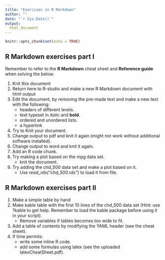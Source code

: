 ```yaml
---
title: "Exercises in R Markdown"
author: ""
date: "`r Sys.Date()`"
output:
  html_document
---
```


```r
knitr::opts_chunk$set(echo = TRUE)
```

## R Markdown exercises part I

Remember to refer to the **R Markdown** cheat sheet and **Reference guide** when solving the below.

1. Knit this document 
2. Return here to R-studio and make a new R Markdown document with html output
3. Edit the document, by removing the pre-made text and make a new text with the following:
    - headers of different levels.
    - text typeset in *italic* and **bold**.
    - ordered and unordered lists.
    - a hyperlink
4. Try to Knit your document.
5. Change output to pdf and knit it again (might not work without additional software installed).
6. Change output to word and knit it again.
7. Add an R code chunk.
8. Try making a plot based on the mpg data set.
    - knit the document.
9. Try adding the chd_500 data set and make a plot based on it.
    - Use *read_rds("chd_500.rds")* to load it from file.

## R Markdown exercises part II

1. Make a simple table by hand
2. Make kable table with the first 10 lines of the chd_500 data set (Hint: use ?kable to get help. Remember to load the kable package before using it in your script). 
    - Remove variables if tables becomes too wide to fit.
3. Add a table of contents by modifying the YAML header (see the cheat sheet).
4. If time permits:
    - write some inline R code.
    - add some formulas using latex (see the uploaded latexCheatSheet.pdf).
  
  

